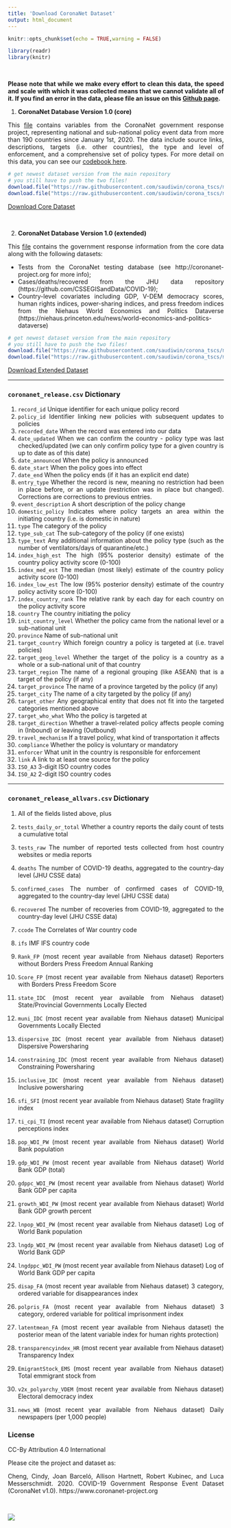 ```yaml
---
title: 'Download CoronaNet Dataset'
output: html_document
---
```


```r
knitr::opts_chunk$set(echo = TRUE,warning = FALSE)

library(readr)
library(knitr)
```
<style>
body {
text-align: justify}
</style>

<br>

**Please note that while we make every effort to clean this data, the speed and scale with which it was collected means that we cannot validate all of it. If you find an error in the data, please file an issue on this [Github page](https://github.com/saudiwin/corona_tscs/issues).**  

1. **CoronaNet Database Version 1.0 (core)**

This [file](https://github.com/saudiwin/corona_tscs/tree/master/data/CoronaNet/coronanet_release.csv) contains variables from the CoronaNet government response project, representing national and sub-national policy event data from more than 190 countries since January 1st, 2020. The data include source links, descriptions, targets (i.e. other countries), the type and level of enforcement, and a comprehensive set of policy types. For more detail on this data, you can see our [codebook here](data/codebook/CoronaNet_Codebook.pdf).  

```r
# get newest dataset version from the main repository
# you still have to push the two files!
download.file("https://raw.githubusercontent.com/saudiwin/corona_tscs/master/data/CoronaNet/coronanet_release.csv", "./data/coronanet_release.csv")
download.file("https://raw.githubusercontent.com/saudiwin/corona_tscs/master/data/CoronaNet/coronanet_release.csv", "./docs/data/coronanet_release.csv")
```

<div class="text-center">
<a href="http://coronanet-project.org/data/coronanet_release.csv" download="coronanet_release.csv" role="button" class="btn btn-primary">Download Core Dataset</a>
</div>
<br>

2. **CoronaNet Database Version 1.0 (extended)**

This [file](https://github.com/saudiwin/corona_tscs/tree/master/data/CoronaNet/coronanet_release_allvars.csv) contains the government response information from the core data along with the following datasets:

  * Tests from the CoronaNet testing database (see http://coronanet-project.org for more info);
  * Cases/deaths/recovered from the JHU data repository (https://github.com/CSSEGISandData/COVID-19);
  * Country-level covariates including GDP, V-DEM democracy scores, human rights indices, power-sharing indices, and press freedom indices from the Niehaus World Economics and Politics Dataverse (https://niehaus.princeton.edu/news/world-economics-and-politics-dataverse)  

```r
# get newest dataset version from the main repository
# you still have to push the two files!
download.file("https://raw.githubusercontent.com/saudiwin/corona_tscs/master/data/CoronaNet/coronanet_release_allvars.csv", "./data/coronanet_release_allvars.csv")
download.file("https://raw.githubusercontent.com/saudiwin/corona_tscs/master/data/CoronaNet/coronanet_release_allvars.csv", "./docs/data/coronanet_release_allvars.csv")
```

<div class="text-center">
<a href="http://coronanet-project.org/data/coronanet_release_allvars.csv" download="coronanet_release_allvars.csv" role="button" class="btn btn-primary">Download Extended Dataset</a>
</div>

***

### `coronanet_release.csv` Dictionary {-}

1.  `record_id` Unique identifier for each unique policy record
2.  `policy_id` Identifier linking new policies with subsequent updates
    to policies
3.  `recorded_date` When the record was entered into our data
4.  `date_updated` When we can confirm the country - policy type was
    last checked/updated (we can only confirm policy type for a given
    country is up to date as of this date)
5.  `date_announced` When the policy is announced
6.  `date_start` When the policy goes into effect
7.  `date_end` When the policy ends (if it has an explicit end date)
8.  `entry_type` Whether the record is new, meaning no restriction had
    been in place before, or an update (restriction was in place but
    changed). Corrections are corrections to previous entries.
9.  `event_description` A short description of the policy change
10. `domestic_policy` Indicates where policy targets an area within the
    initiating country (i.e. is domestic in nature)
11. `type` The category of the policy
12. `type_sub_cat` The sub-category of the policy (if one exists)
13. `type_text` Any additional information about the policy type (such
    as the number of ventilators/days of quarantine/etc.)
14. `index_high_est` The high (95% posterior density) estimate of the
    country policy activity score (0-100)
15. `index_med_est` The median (most likely) estimate of the country
    policy activity score (0-100)
16. `index_low_est` The low (95% posterior density) estimate of the
    country policy activity score (0-100)
17. `index_country_rank` The relative rank by each day for each country
    on the policy activity score
18. `country` The country initiating the policy
19. `init_country_level` Whether the policy came from the national level
    or a sub-national unit
20. `province` Name of sub-national unit
21. `target_country` Which foreign country a policy is targeted at
    (i.e. travel policies)
22. `target_geog_level` Whether the target of the policy is a country as
    a whole or a sub-national unit of that country
23. `target_region` The name of a regional grouping (like ASEAN) that is
    a target of the policy (if any)
24. `target_province` The name of a province targeted by the policy (if
    any)
25. `target_city` The name of a city targeted by the policy (if any)
26. `target_other` Any geographical entity that does not fit into the
    targeted categories mentioned above
27. `target_who_what` Who the policy is targeted at
28. `target_direction` Whether a travel-related policy affects people
    coming in (Inbound) or leaving (Outbound)
29. `travel_mechanism` If a travel policy, what kind of transportation
    it affects
30. `compliance` Whether the policy is voluntary or mandatory
31. `enforcer` What unit in the country is responsible for enforcement
32. `link` A link to at least one source for the policy
33. `ISO_A3` 3-digit ISO country codes
34. `ISO_A2` 2-digit ISO country codes

***
### `coronanet_release_allvars.csv`  Dictionary {-}

1.  All of the fields listed above, plus

2.  `tests_daily_or_total` Whether a country reports the daily count of
    tests a cumulative total

3.  `tests_raw` The number of reported tests collected from host country
    websites or media reports

4.  `deaths` The number of COVID-19 deaths, aggregated to the
    country-day level (JHU CSSE data)

5.  `confirmed_cases` The number of confirmed cases of COVID-19,
    aggregated to the country-day level (JHU CSSE data)

6.  `recovered` The number of recoveries from COVID-19, aggregated to
    the country-day level (JHU CSSE data)

7.  `ccode` The Correlates of War country code

8.  `ifs` IMF IFS country code

9.  `Rank_FP` (most recent year available from Niehaus dataset)
    Reporters without Borders Press Freedom Annual Ranking

10. `Score_FP` (most recent year available from Niehaus dataset)
    Reporters with Borders Press Freedom Score

11. `state_IDC` (most recent year available from Niehaus dataset)
    State/Provincial Governments Locally Elected

12. `muni_IDC` (most recent year available from Niehaus dataset)
    Municipal Governments Locally Elected

13. `dispersive_IDC` (most recent year available from Niehaus dataset)
    Dispersive Powersharing

14. `constraining_IDC` (most recent year available from Niehaus dataset)
    Constraining Powersharing

15. `inclusive_IDC` (most recent year available from Niehaus dataset)
    Inclusive powersharing

16. `sfi_SFI` (most recent year available from Niehaus dataset) State
    fragility index

17. `ti_cpi_TI` (most recent year available from Niehaus dataset)
    Corruption perceptions index

18. `pop_WDI_PW` (most recent year available from Niehaus dataset) World
    Bank population

19. `gdp_WDI_PW` (most recent year available from Niehaus dataset) World
    Bank GDP (total)

20. `gdppc_WDI_PW` (most recent year available from Niehaus dataset)
    World Bank GDP per capita

21. `growth_WDI_PW` (most recent year available from Niehaus dataset)
    World Bank GDP growth percent

22. `lnpop_WDI_PW` (most recent year available from Niehaus dataset) Log
    of World Bank population

23. `lngdp_WDI_PW` (most recent year available from Niehaus dataset) Log
    of World Bank GDP

24. `lngdppc_WDI_PW` (most recent year available from Niehaus dataset)
    Log of World Bank GDP per capita

25. `disap_FA` (most recent year available from Niehaus dataset) 3
    category, ordered variable for disappearances index

26. `polpris_FA` (most recent year available from Niehaus dataset) 3
    category, ordered variable for political imprisonment index

27. `latentmean_FA` (most recent year available from Niehaus dataset)
    the posterior mean of the latent variable index for human rights
    protection)

28. `transparencyindex_HR` (most recent year available from Niehaus
    dataset) Transparency Index

29. `EmigrantStock_EMS` (most recent year available from Niehaus
    dataset) Total emmigrant stock from

30. `v2x_polyarchy_VDEM` (most recent year available from Niehaus
    dataset) Electoral democracy index

31. `news_WB` (most recent year available from Niehaus dataset) Daily
    newspapers (per 1,000
people)
    

### License {-}

CC-By Attribution 4.0 International

Please cite the project and dataset as:

Cheng, Cindy, Joan Barceló, Allison Hartnett, Robert Kubinec, and Luca Messerschmidt. 2020. COVID-19 Government Response Event Dataset (CoronaNet v1.0). https://www.coronanet-project.org

<br>

![](img/header.png)
